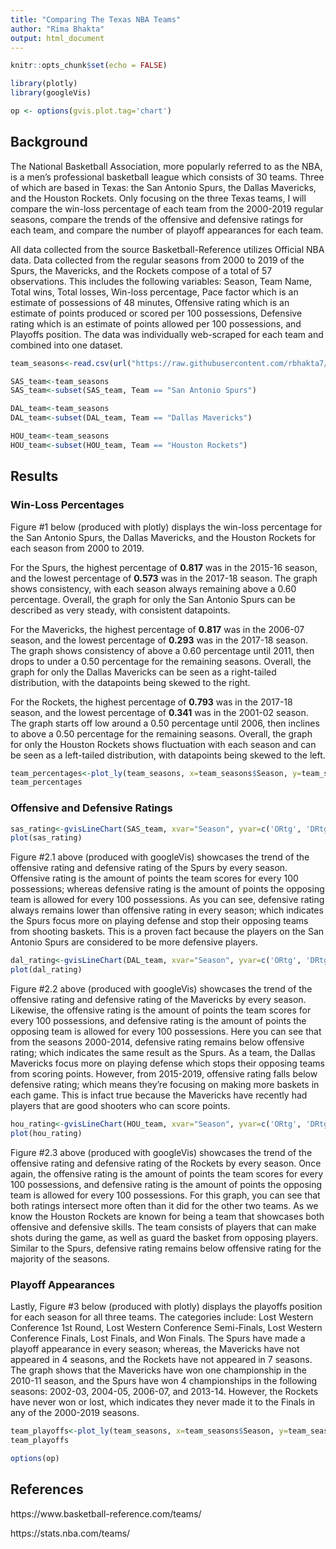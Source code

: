 ---
title: "Comparing The Texas NBA Teams"
author: "Rima Bhakta"
output: html_document
---

```{r setup, include=FALSE}
knitr::opts_chunk$set(echo = FALSE)

library(plotly)
library(googleVis)

op <- options(gvis.plot.tag='chart')

```


## **Background**

The National Basketball Association, more popularly referred to as the NBA, is a men’s professional basketball league which consists of 30 teams. Three of which are based in Texas: the San Antonio Spurs, the Dallas Mavericks, and the Houston Rockets. Only focusing on the three Texas teams, I will compare the win-loss percentage of each team from the 2000-2019 regular seasons, compare the trends of the offensive and defensive ratings for each team, and compare the number of playoff appearances for each team. 

All data collected from the source Basketball-Reference utilizes Official NBA data. Data collected from the regular seasons from 2000 to 2019 of the Spurs, the Mavericks, and the Rockets compose of a total of 57 observations. This includes the following variables: Season, Team Name, Total wins, Total losses, Win-loss percentage, Pace factor which is an estimate of possessions of 48 minutes, Offensive rating which is an estimate of points produced or scored per 100 possessions, Defensive rating which is an estimate of points allowed per 100 possessions, and Playoffs position. The data was individually web-scraped for each team and combined into one dataset.


```{r data, echo=FALSE, include=TRUE, warning=FALSE}

team_seasons<-read.csv(url("https://raw.githubusercontent.com/rbhakta7/NBA-Project/master/teams_data.csv"))

SAS_team<-team_seasons
SAS_team<-subset(SAS_team, Team == "San Antonio Spurs")

DAL_team<-team_seasons
DAL_team<-subset(DAL_team, Team == "Dallas Mavericks")

HOU_team<-team_seasons
HOU_team<-subset(HOU_team, Team == "Houston Rockets")

```


## **Results**

### Win-Loss Percentages

Figure #1 below (produced with plotly) displays the win-loss percentage for the San Antonio Spurs, the Dallas Mavericks, and the Houston Rockets for each season from 2000 to 2019. 

For the Spurs, the highest percentage of **0.817** was in the 2015-16 season, and the lowest percentage of **0.573** was in the 2017-18 season. The graph shows consistency, with each season always remaining above a 0.60 percentage. Overall, the graph for only the San Antonio Spurs can be described as very steady, with consistent datapoints.

For the Mavericks, the highest percentage of **0.817** was in the 2006-07 season, and the lowest percentage of **0.293** was in the 2017-18 season. The graph shows consistency of above a 0.60 percentage until 2011, then drops to under a 0.50 percentage for the remaining seasons. Overall, the graph for only the Dallas Mavericks can be seen as a right-tailed distribution, with the datapoints being skewed to the right.

For the Rockets, the highest percentage of **0.793** was in the 2017-18 season, and the lowest percentage of **0.341** was in the 2001-02 season. The graph starts off low around a 0.50 percentage until 2006, then inclines to above a 0.50 percentage for the remaining seasons. Overall, the graph for only the Houston Rockets shows fluctuation with each season and can be seen as a left-tailed distribution, with datapoints being skewed to the left.


```{r visuals_1, echo=FALSE, include=TRUE, warning=FALSE}

team_percentages<-plot_ly(team_seasons, x=team_seasons$Season, y=team_seasons$W.L., type='bar', color=team_seasons$Team)
team_percentages

```


### Offensive and Defensive Ratings

```{r visuals_2.1, results='asis', echo=FALSE}

sas_rating<-gvisLineChart(SAS_team, xvar="Season", yvar=c('ORtg', 'DRtg'), options=list(title="Offensive and Defensive Rating for Spurs"))
plot(sas_rating)

```


Figure #2.1 above (produced with googleVis) showcases the trend of the offensive rating and defensive rating of the Spurs by every season. Offensive rating is the amount of points the team scores for every 100 possessions; whereas defensive rating is the amount of points the opposing team is allowed for every 100 possessions. As you can see, defensive rating always remains lower than offensive rating in every season; which indicates the Spurs focus more on playing defense and stop their opposing teams from shooting baskets. This is a proven fact because the players on the San Antonio Spurs are considered to be more defensive players.


```{r visuals_2.2, results='asis', echo=FALSE}

dal_rating<-gvisLineChart(DAL_team, xvar="Season", yvar=c('ORtg', 'DRtg'), options=list(title="Offensive and Defensive Rating for Mavericks"))
plot(dal_rating)

```


Figure #2.2 above (produced with googleVis) showcases the trend of the offensive rating and defensive rating of the Mavericks by every season. Likewise, the offensive rating is the amount of points the team scores for every 100 possessions, and defensive rating is the amount of points the opposing team is allowed for every 100 possessions. Here you can see that from the seasons 2000-2014, defensive rating remains below offensive rating; which indicates the same result as the Spurs. As a team, the Dallas Mavericks focus more on playing defense which stops their opposing teams from scoring points. However, from 2015-2019, offensive rating falls below defensive rating; which means they're focusing on making more baskets in each game. This is infact true because the Mavericks have recently had players that are good shooters who can score points.


```{r visuals_2.3, results='asis', echo=FALSE}

hou_rating<-gvisLineChart(HOU_team, xvar="Season", yvar=c('ORtg', 'DRtg'), options=list(title="Offensive and Defensive Rating for Rockets"))
plot(hou_rating)

```


Figure #2.3 above (produced with googleVis) showcases the trend of the offensive rating and defensive rating of the Rockets by every season. Once again, the offensive rating is the amount of points the team scores for every 100 possessions, and defensive rating is the amount of points the opposing team is allowed for every 100 possessions. For this graph, you can see that both ratings intersect more often than it did for the other two teams. As we know the Houston Rockets are known for being a team that showcases both offensive and defensive skills. The team consists of players that can make shots during the game, as well as guard the basket from opposing players. Similar to the Spurs, defensive rating remains below offensive rating for the majority of the seasons.


### Playoff Appearances

Lastly, Figure #3 below (produced with plotly) displays the playoffs position for each season for all three teams. The categories include: Lost Western Conference 1st Round, Lost Western Conference Semi-Finals, Lost Western Conference Finals, Lost Finals, and Won Finals. The Spurs have made a playoff appearance in every season; whereas, the Mavericks have not appeared in 4 seasons, and the Rockets have not appeared in 7 seasons. The graph shows that the Mavericks have won one championship in the 2010-11 season, and the Spurs have won 4 championships in the following seasons: 2002-03, 2004-05, 2006-07, and 2013-14. However, the Rockets have never won or lost, which indicates they never made it to the Finals in any of the 2000-2019 seasons.


```{r visuals_3, echo=FALSE, include=TRUE, warning=FALSE}

team_playoffs<-plot_ly(team_seasons, x=team_seasons$Season, y=team_seasons$Playoffs, type='bar', color=team_seasons$Team)
team_playoffs

```


```{r resetOptions}

options(op)

```


## **References**

https://www.basketball-reference.com/teams/

https://stats.nba.com/teams/


